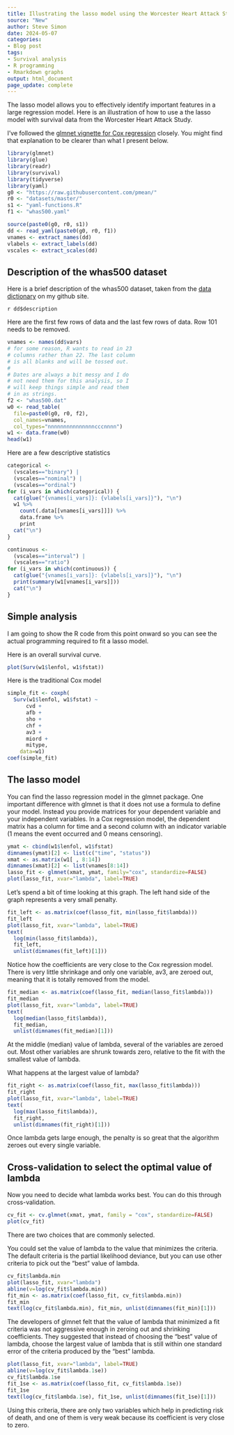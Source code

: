 ```yaml
---
title: Illustrating the lasso model using the Worcester Heart Attack Study
source: "New"
author: Steve Simon
date: 2024-05-07
categories:
- Blog post
tags:
- Survival analysis
- R programming
- Rmarkdown graphs
output: html_document
page_update: complete
---
```


The lasso model allows you to effectively identify important features in a large regression model. Here is an illustration of how to use a the lasso model with survival data from the Worcester Heart Attack Study.

I've followed the [glmnet vignette for Cox regression][tay1] closely. You might find that explanation to be clearer than what I present below.

[tay1]: https://glmnet.stanford.edu/articles/Coxnet.html

<!---more--->

```r
library(glmnet)
library(glue)
library(readr)
library(survival)
library(tidyverse)
library(yaml)
g0 <- "https://raw.githubusercontent.com/pmean/"
r0 <- "datasets/master/"
s1 <- "yaml-functions.R"
f1 <- "whas500.yaml"

source(paste0(g0, r0, s1))
dd <- read_yaml(paste0(g0, r0, f1))
vnames <- extract_names(dd)
vlabels <- extract_labels(dd)
vscales <- extract_scales(dd)
```

## Description of the whas500 dataset

Here is a brief description of the whas500 dataset, taken from the [data dictionary][sim3] on my github site.

`r dd$description`

[sim3]: https://raw.githubusercontent.com/pmean/datasets/master/whas100-data-dictionary.yaml

Here are the first few rows of data and the last few rows of data. Row 101 needs to be removed.

```r
vnames <- names(dd$vars)
# for some reason, R wants to read in 23 
# columns rather than 22. The last column 
# is all blanks and will be tossed out.
#
# Dates are always a bit messy and I do
# not need them for this analysis, so I
# will keep things simple and read them 
# in as strings.
f2 <- "whas500.dat"
w0 <- read_table(
  file=paste0(g0, r0, f2), 
  col_names=vnames,
  col_types="nnnnnnnnnnnnnnncccnnnn")
w1 <- data.frame(w0)
head(w1)
```

Here are a few descriptive statistics

```r
categorical <- 
  (vscales=="binary") |
  (vscales=="nominal") |
  (vscales=="ordinal")
for (i_vars in which(categorical)) {
  cat(glue("{vnames[i_vars]}: {vlabels[i_vars]}"), "\n")
  w1 %>%
    count(.data[[vnames[i_vars]]]) %>%
    data.frame %>%
    print
  cat("\n")
}
```

```r
continuous <- 
  (vscales=="interval") |
  (vscales=="ratio")
for (i_vars in which(continuous)) {
  cat(glue("{vnames[i_vars]}: {vlabels[i_vars]}"), "\n")
  print(summary(w1[vnames[i_vars]]))
  cat("\n")
}
```

## Simple analysis

I am going to show the R code from this point onward so you can see the actual programming required to fit a lasso model.

Here is an overall survival curve.

```r
plot(Surv(w1$lenfol, w1$fstat))
```

Here is the traditional Cox model

```r
simple_fit <- coxph(
  Surv(w1$lenfol, w1$fstat) ~
      cvd +
      afb + 
      sho + 
      chf + 
      av3 +
      miord +
      mitype,
    data=w1)
coef(simple_fit)
```

## The lasso model

You can find the lasso regression model in the glmnet package. One important difference with glmnet is that it does not use a formula to define your model. Instead you provide matrices for your dependent variable and your independent variables. In a Cox regression model, the dependent matrix has a column for time and a second column with an indicator variable (1 means the event occurred and 0 means censoring).

```r
ymat <- cbind(w1$lenfol, w1$fstat)
dimnames(ymat)[2] <- list(c("time", "status"))
xmat <- as.matrix(w1[ , 8:14])
dimnames(xmat)[2] <- list(vnames[8:14])
lasso_fit <- glmnet(xmat, ymat, family="cox", standardize=FALSE)
plot(lasso_fit, xvar="lambda", label=TRUE)
```

Let's spend a bit of time looking at this graph. The left hand side of the graph represents a very small penalty.

```r
fit_left <- as.matrix(coef(lasso_fit, min(lasso_fit$lambda)))
fit_left
plot(lasso_fit, xvar="lambda", label=TRUE)
text(
  log(min(lasso_fit$lambda)), 
  fit_left, 
  unlist(dimnames(fit_left)[1]))
```

Notice how the coefficients are very close to the Cox regression model. There is very little shrinkage and only one variable, av3, are zeroed out, meaning that it is totally removed from the model.

```r
fit_median <- as.matrix(coef(lasso_fit, median(lasso_fit$lambda)))
fit_median
plot(lasso_fit, xvar="lambda", label=TRUE)
text(
  log(median(lasso_fit$lambda)), 
  fit_median, 
  unlist(dimnames(fit_median)[1]))
```

At the middle (median) value of lambda, several of the variables are zeroed out. Most other variables are shrunk towards zero, relative to the fit with the smallest value of lambda.

What happens at the largest value of lambda?

```r
fit_right <- as.matrix(coef(lasso_fit, max(lasso_fit$lambda)))
fit_right
plot(lasso_fit, xvar="lambda", label=TRUE)
text(
  log(max(lasso_fit$lambda)), 
  fit_right, 
  unlist(dimnames(fit_right)[1]))
```

Once lambda gets large enough, the penalty is so great that the algorithm zeroes out every single variable.

## Cross-validation to select the optimal value of lambda

Now you need to decide what lambda works best. You can do this through cross-validation.

```r
cv_fit <- cv.glmnet(xmat, ymat, family = "cox", standardize=FALSE)
plot(cv_fit)
```

There are two choices that are commonly selected. 

You could set the value of lambda to the value that minimizes the criteria. The default criteria is the partial likelihood deviance, but you can use other criteria to pick out the "best" value of lambda.

```r
cv_fit$lambda.min
plot(lasso_fit, xvar="lambda")
abline(v=log(cv_fit$lambda.min))
fit_min <- as.matrix(coef(lasso_fit, cv_fit$lambda.min))
fit_min
text(log(cv_fit$lambda.min), fit_min, unlist(dimnames(fit_min)[1]))
```

The developers of glmnet felt that the value of lambda that minimized a fit criteria was not aggressive enough in zeroing out and shrinking coefficients. They suggested that instead of choosing the "best" value of lambda, choose the largest value of lambda that is still within one standard error of the criteria produced by the "best" lambda.

```r
plot(lasso_fit, xvar="lambda", label=TRUE)
abline(v=log(cv_fit$lambda.1se))
cv_fit$lambda.1se
fit_1se <- as.matrix(coef(lasso_fit, cv_fit$lambda.1se))
fit_1se
text(log(cv_fit$lambda.1se), fit_1se, unlist(dimnames(fit_1se)[1]))
```

Using this criteria, there are only two variables which help in predicting risk of death, and one of them is very weak because its coefficient is very close to zero.
